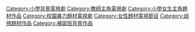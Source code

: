 
[[Category:小學背景電視劇|Category:小學背景電視劇]]
[[Category:教師主角電視劇|Category:教師主角電視劇]]
[[Category:小學女生主角題材作品|Category:小學女生主角題材作品]]
[[Category:校園暴力題材電視劇‎|Category:校園暴力題材電視劇‎]]
[[Category:女性題材電視節目|Category:女性題材電視節目]]
[[Category:歧視題材作品|Category:歧視題材作品]]
[[Category:補習班背景作品|Category:補習班背景作品]]